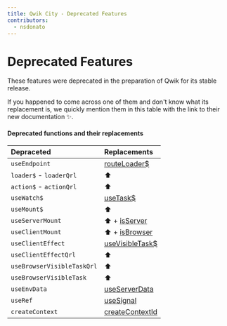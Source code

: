 ```yaml
---
title: Qwik City - Deprecated Features
contributors:
  - nsdonato
---
```


# Deprecated Features

These features were deprecated in the preparation of Qwik for its stable release.

If you happened to come across one of them and don't know what its replacement is, we quickly mention them in this table with the link to their new documentation ✨.

#### Deprecated functions and their replacements

| Depraceted   | Replacements     |
| :-------- | :-------
| `useEndpoint ` | [routeLoader$](https://qwik.builder.io/docs/route-loader/#routeloader) |
| `loader$` - `loaderQrl` | ⬆️
| `action$` - `actionQrl`  | ⬆️
| `useWatch$` | [useTask$](https://qwik.builder.io/docs/components/tasks/#usetask) |
| `useMount$` | ⬆️ |
| `useServerMount` | ⬆️ + [isServer](https://qwik.builder.io/docs/guides/qwik-nutshell/#isserver-conditional)
| `useClientMount` | ⬆️ + [isBrowser](https://qwik.builder.io/docs/guides/qwik-nutshell/#isbrowser-conditional)
| `useClientEffect` | [useVisibleTask$](https://qwik.builder.io/docs/route-loader/#routeloader) |
| `useClientEffectQrl` | ⬆️
| `useBrowserVisibleTaskQrl` | ⬆️
| `useBrowserVisibleTask` | ⬆️
| `useEnvData` | [useServerData](https://qwik.builder.io/api/qwik/#useserverdata) |
| `useRef` | [useSignal](https://qwik.builder.io/docs/components/state/#usesignal) |
| `createContext` | [createContextId](https://qwik.builder.io/docs/components/context/#createcontextid) |